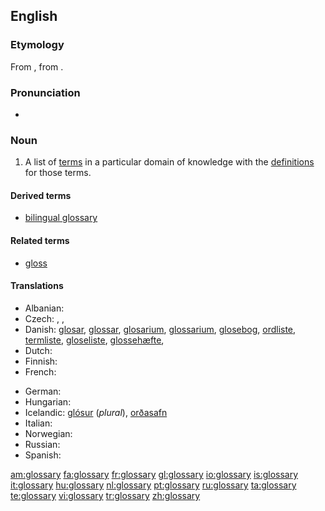 {{selfref|There is a '''[[Appendix:Glossary|Glossary of terms]]''' used in Wiktionary, and [[:Category:Glossaries]]}}

==English==
{{wikipedia}}

===Etymology===
From {{etyl|la}} {{term|glossarium|glossārium}}, from {{term|glossa|glōssa|word}}.

===Pronunciation===
* {{IPA|/ˈglɒsəɹi/}}

===Noun===
{{en-noun|glossaries}}

# {{lexicography}} A list of [[term]]s in a particular domain of knowledge with the [[definition]]s for those terms.

====Derived terms====
* [[bilingual glossary]]

====Related terms====
* [[gloss]]

====Translations====
{{trans-top|list of words with their definitions}}
* Albanian: {{t|sq|fjalorth‎|m|xs=Albanian}}
* Czech: {{t-|cs|slovník pojmů|m}}, {{t-|cs|slovníček pojmů|m}}, {{t-|cs|glosář|m}}
* Danish: [[glosar]], [[glossar]], [[glosarium]], [[glossarium]], [[glosebog]], [[ordliste]], [[termliste]], [[gloseliste]], [[glossehæfte]],
* Dutch: {{t+|nl|glossarium|n}}
* Finnish: {{t+|fi|sanasto}}
* French: {{t+|fr|glossaire}}
{{trans-mid}}
* German: {{t+|de|Glossar|n}}
* Hungarian: {{t+|hu|szójegyzék}}
* Icelandic: [[glósur]] {{f}} (''plural''), [[orðasafn]] {{n}}
* Italian: {{t+|it|glossario|m}}
* Norwegian: {{t-|no|glossar|n}}
* Russian: {{t|ru|глоссарий|m|tr=glossárij|sc=Cyrl}}
* Spanish: {{t|es|glosario|m}}
{{trans-bottom}}

[[am:glossary]]
[[fa:glossary]]
[[fr:glossary]]
[[gl:glossary]]
[[io:glossary]]
[[is:glossary]]
[[it:glossary]]
[[hu:glossary]]
[[nl:glossary]]
[[pt:glossary]]
[[ru:glossary]]
[[ta:glossary]]
[[te:glossary]]
[[vi:glossary]]
[[tr:glossary]]
[[zh:glossary]]